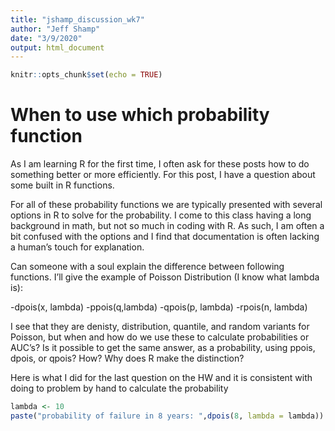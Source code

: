 ```yaml
---
title: "jshamp_discussion_wk7"
author: "Jeff Shamp"
date: "3/9/2020"
output: html_document
---
```


```r
knitr::opts_chunk$set(echo = TRUE)
```

# When to use which probability function

As I am learning R for the first time, I often ask for these posts how to do something better or more efficiently. For this post, I have a question about some built in R functions. 

For all of these probability functions we are typically presented with several options in R to solve for the probability. I come to this class having a long background in math, but not so much in coding with R. As such, I am often a bit confused with the options and I find that documentation is often lacking a human's touch for explanation. 

Can someone with a soul explain the difference between following functions. I'll give the example of Poisson Distribution (I know what lambda is):

-dpois(x, lambda)
-ppois(q,lambda)
-qpois(p, lambda)
-rpois(n, lambda)

I see that they are denisty, distribution, quantile, and random variants for Poisson, but when and how do we use these to calculate probabilities or AUC's? Is it possible to get the same answer, as a probability, using ppois, dpois, or qpois? How? Why does R make the distinction? 

Here is what I did for the last question on the HW and it is consistent with doing to problem by hand to calculate the probability

```r
lambda <- 10
paste("probability of failure in 8 years: ",dpois(8, lambda = lambda))
```

